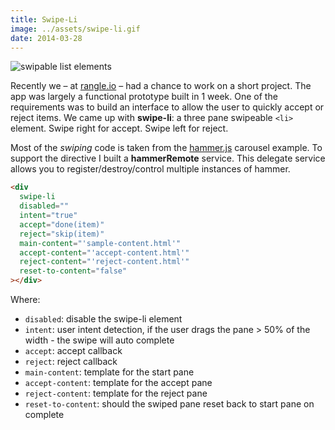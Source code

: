 ---
title: Swipe-Li
image: ../assets/swipe-li.gif
date: 2014-03-28
---

![swipable list elements](../assets/swipe-li-small.gif)

<DemoSource
  demo="http://winkervsbecks.github.io/swipe-li"
  source="https://github.com/winkerVSbecks/swipe-li"
/>

Recently we &ndash; at [rangle.io](http://rangle.io) &ndash; had a chance to work on a short project. The app was largely a functional prototype built in 1 week. One of the requirements was to build an interface to allow the user to quickly accept or reject items. We came up with **swipe-li**: a three pane swipeable `<li>` element. Swipe right for accept. Swipe left for reject.

Most of the _swiping_ code is taken from the [hammer.js](http://hammerjs.github.io/) carousel example. To support the directive I built a **hammerRemote** service. This delegate service allows you to register/destroy/control multiple instances of hammer.

```html
<div
  swipe-li
  disabled=""
  intent="true"
  accept="done(item)"
  reject="skip(item)"
  main-content="'sample-content.html'"
  accept-content="'accept-content.html'"
  reject-content="'reject-content.html'"
  reset-to-content="false"
></div>
```

Where:

- `disabled`: disable the swipe-li element
- `intent`: user intent detection, if the user drags the pane > 50% of the width - the swipe will auto complete
- `accept`: accept callback
- `reject`: reject callback
- `main-content`: template for the start pane
- `accept-content`: template for the accept pane
- `reject-content`: template for the reject pane
- `reset-to-content`: should the swiped pane reset back to start pane on complete
